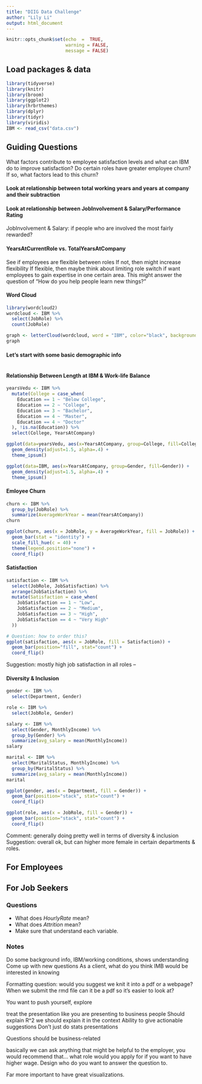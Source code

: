 ```yaml
---
title: "DIIG Data Challenge"
author: "Lily Li"
output: html_document
---
```


```r
knitr::opts_chunk$set(echo  =  TRUE,
                      warning = FALSE, 
                      message = FALSE)
```

## Load packages & data

```r
library(tidyverse)
library(knitr)
library(broom)
library(ggplot2)
library(hrbrthemes)
library(dplyr)
library(tidyr)
library(viridis)
IBM <- read_csv("data.csv")
```

## Guiding Questions

What factors contribute to employee satisfaction levels and what can IBM do to improve satisfaction? Do certain roles have greater employee churn? If so, what factors lead to this churn?

#### Look at relationship between total working years and years at company and their subtraction

#### Look at relationship between JobInvolvement & Salary/Performance Rating

JobInvolvement & Salary: if people who are involved the most fairly rewarded?

#### YearsAtCurrentRole vs. TotalYearsAtCompany

See if employees are flexible between roles
If not, then might increase flexibility
If flexible, then maybe think about limiting role switch if want employees to gain expertise in one certain area.
This might answer the question of "How do you help people learn new things?"

#### Word Cloud

```r
library(wordcloud2)
wordcloud <- IBM %>%
  select(JobRole) %>%
  count(JobRole)

graph <- letterCloud(wordcloud, word = "IBM", color="black", backgroundColor="pink")
graph
```

#### Let's start with some basic demographic info

```r
```

#### Relationship Between Length at IBM & Work-life Balance

```r
yearsVedu <- IBM %>%
  mutate(College = case_when(
    Education == 1 ~ "Below College",
    Education == 2 ~ "College",
    Education == 3 ~ "Bachelor",
    Education == 4 ~ "Master",
    Education == 4 ~ "Doctor"
  ), !is.na(Education)) %>%
  select(College, YearsAtCompany)

ggplot(data=yearsVedu, aes(x=YearsAtCompany, group=College, fill=College)) +
  geom_density(adjust=1.5, alpha=.4) +
  theme_ipsum()

ggplot(data=IBM, aes(x=YearsAtCompany, group=Gender, fill=Gender)) +
  geom_density(adjust=1.5, alpha=.4) +
  theme_ipsum()
```

#### Emloyee Churn

```r
churn <- IBM %>%
  group_by(JobRole) %>% 
  summarize(AverageWorkYear = mean(YearsAtCompany))
churn

ggplot(churn, aes(x = JobRole, y = AverageWorkYear, fill = JobRole)) + 
  geom_bar(stat = "identity") +
  scale_fill_hue(c = 40) +
  theme(legend.position="none") +
  coord_flip()
```

#### Satisfaction

```r
satisfaction <- IBM %>%
  select(JobRole, JobSatisfaction) %>%
  arrange(JobSatisfaction) %>%
  mutate(Satisfaction = case_when(
    JobSatisfaction == 1 ~ "Low",
    JobSatisfaction == 2 ~ "Medium",
    JobSatisfaction == 3 ~ "High",
    JobSatisfaction == 4 ~ "Very High"
  ))

# Question: how to order this?
ggplot(satisfaction, aes(x = JobRole, fill = Satisfaction)) +
  geom_bar(position="fill", stat="count") +
  coord_flip()
```

Suggestion: mostly high job satisfaction in all roles -- 

#### Diversity & Inclusion

```r
gender <- IBM %>%
  select(Department, Gender)

role <- IBM %>%
  select(JobRole, Gender)

salary <- IBM %>%
  select(Gender, MonthlyIncome) %>%
  group_by(Gender) %>%
  summarize(avg_salary = mean(MonthlyIncome))
salary

marital <- IBM %>%
  select(MaritalStatus, MonthlyIncome) %>%
  group_by(MaritalStatus) %>%
  summarize(avg_salary = mean(MonthlyIncome))
marital

ggplot(gender, aes(x = Department, fill = Gender)) +
  geom_bar(position="stack", stat="count") +
  coord_flip()

ggplot(role, aes(x = JobRole, fill = Gender)) +
  geom_bar(position="stack", stat="count") +
  coord_flip()
```

Comment: generally doing pretty well in terms of diversity & inclusion
Suggestion: overall ok, but can higher more female in certain departments & roles.

## For Employees

## For Job Seekers

### Questions

* What does *HourlyRate* mean?
* What does *Attrition* mean?
* Make sure that understand each variable.

### Notes
   
Do some background info, IBM/working conditions, shows understanding
Come up with new questions
As a client, what do you think IMB would be interested in knowing


Formatting question:
would you suggest we knit it into a pdf or a webpage? When we submit the rmd file can it be a pdf so it's easier to look at?

You want to push yourself, explore

treat the presentation like you are presenting to business people
Should explain R^2 we should explain it in the context
Ability to give actionable suggestions
Don't just do stats presentations

Questions should be business-related

basically we can ask anything that might be helpful to the employer, you would recommend that...
what role would you apply for if you want to have higher wage. 
Design who do you want to answer the question to.

Far more important to have great visualizations.
